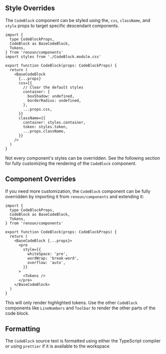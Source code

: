 ## Style Overrides

The `CodeBlock` component can be styled using the, `css`, `className`, and `style` props to target specific descendant components.

```tsx
import {
  type CodeBlockProps,
  CodeBlock as BaseCodeBlock,
  Tokens,
} from 'renoun/components'
import styles from './CodeBlock.module.css'

export function CodeBlock(props: CodeBlockProps) {
  return (
    <BaseCodeBlock
      {...props}
      css={{
        // Clear the default styles
        container: {
          boxShadow: undefined,
          borderRadius: undefined,
        },
        ...props.css,
      }}
      className={{
        container: styles.container,
        token: styles.token,
        ...props.className,
      }}
    />
  )
}
```

<Note>

Not every component's styles can be overridden. See the following section for
fully customizing the rendering of the `CodeBlock` component.

</Note>

## Component Overrides

If you need more customization, the `CodeBlock` component can be fully overridden by importing it from `renoun/components` and extending it:

```tsx path="CodeBlock.tsx"
import {
  type CodeBlockProps,
  CodeBlock as BaseCodeBlock,
  Tokens,
} from 'renoun/components'

export function CodeBlock(props: CodeBlockProps) {
  return (
    <BaseCodeBlock {...props}>
      <pre
        style={{
          whiteSpace: 'pre',
          wordWrap: 'break-word',
          overflow: 'auto',
        }}
      >
        <Tokens />
      </pre>
    </BaseCodeBlock>
  )
}
```

<Note>

This will only render highlighted tokens. Use the other `CodeBlock` components
like `LineNumbers` and `Toolbar` to render the other parts of the code block.

</Note>

## Formatting

The `CodeBlock` source text is formatted using either the TypeScript compiler or using `prettier` if it is available to the workspace
